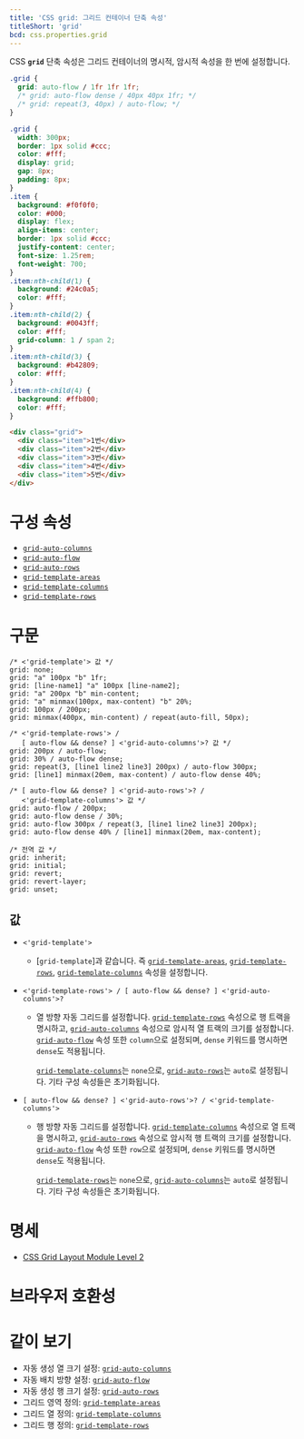```yaml
---
title: 'CSS grid: 그리드 컨테이너 단축 속성'
titleShort: 'grid'
bcd: css.properties.grid
---
```


CSS **`grid`** 단축 속성은 그리드 컨테이너의 명시적, 암시적 속성을 한 번에 설정합니다.

```css hidden name=demo
.grid {
  grid: auto-flow / 1fr 1fr 1fr;
  /* grid: auto-flow dense / 40px 40px 1fr; */
  /* grid: repeat(3, 40px) / auto-flow; */
}
```

```css hidden editable=false name=demo filename=style
.grid {
  width: 300px;
  border: 1px solid #ccc;
  color: #fff;
  display: grid;
  gap: 8px;
  padding: 8px;
}
.item {
  background: #f0f0f0;
  color: #000;
  display: flex;
  align-items: center;
  border: 1px solid #ccc;
  justify-content: center;
  font-size: 1.25rem;
  font-weight: 700;
}
.item:nth-child(1) {
  background: #24c0a5;
  color: #fff;
}
.item:nth-child(2) {
  background: #0043ff;
  color: #fff;
  grid-column: 1 / span 2;
}
.item:nth-child(3) {
  background: #b42809;
  color: #fff;
}
.item:nth-child(4) {
  background: #ffb800;
  color: #fff;
}
```

```html hidden name=demo
<div class="grid">
  <div class="item">1번</div>
  <div class="item">2번</div>
  <div class="item">3번</div>
  <div class="item">4번</div>
  <div class="item">5번</div>
</div>
```

<LiveExample height={200} lang="css" name="demo" />

# 구성 속성

- [`grid-auto-columns`]
- [`grid-auto-flow`]
- [`grid-auto-rows`]
- [`grid-template-areas`]
- [`grid-template-columns`]
- [`grid-template-rows`]

# 구문

```css-prop
/* <'grid-template'> 값 */
grid: none;
grid: "a" 100px "b" 1fr;
grid: [line-name1] "a" 100px [line-name2];
grid: "a" 200px "b" min-content;
grid: "a" minmax(100px, max-content) "b" 20%;
grid: 100px / 200px;
grid: minmax(400px, min-content) / repeat(auto-fill, 50px);

/* <'grid-template-rows'> /
   [ auto-flow && dense? ] <'grid-auto-columns'>? 값 */
grid: 200px / auto-flow;
grid: 30% / auto-flow dense;
grid: repeat(3, [line1 line2 line3] 200px) / auto-flow 300px;
grid: [line1] minmax(20em, max-content) / auto-flow dense 40%;

/* [ auto-flow && dense? ] <'grid-auto-rows'>? /
   <'grid-template-columns'> 값 */
grid: auto-flow / 200px;
grid: auto-flow dense / 30%;
grid: auto-flow 300px / repeat(3, [line1 line2 line3] 200px);
grid: auto-flow dense 40% / [line1] minmax(20em, max-content);

/* 전역 값 */
grid: inherit;
grid: initial;
grid: revert;
grid: revert-layer;
grid: unset;
```

## 값

- `<'grid-template'>`
  - [`grid-template`]과 같습니다. 즉 [`grid-template-areas`], [`grid-template-rows`], [`grid-template-columns`] 속성을 설정합니다.
- `<'grid-template-rows'> / [ auto-flow && dense? ] <'grid-auto-columns'>?`
  - 열 방향 자동 그리드를 설정합니다. [`grid-template-rows`] 속성으로 행 트랙을 명시하고, [`grid-auto-columns`] 속성으로 암시적 열 트랙의 크기를 설정합니다. [`grid-auto-flow`] 속성 또한 `column`으로 설정되며, `dense` 키워드를 명시하면 `dense`도 적용됩니다.

    [`grid-template-columns`]는 `none`으로, [`grid-auto-rows`]는 `auto`로 설정됩니다. 기타 구성 속성들은 초기화됩니다.

- `[ auto-flow && dense? ] <'grid-auto-rows'>? / <'grid-template-columns'>`
  - 행 방향 자동 그리드를 설정합니다. [`grid-template-columns`] 속성으로 열 트랙을 명시하고, [`grid-auto-rows`] 속성으로 암시적 행 트랙의 크기를 설정합니다. [`grid-auto-flow`] 속성 또한 `row`으로 설정되며, `dense` 키워드를 명시하면 `dense`도 적용됩니다.

    [`grid-template-rows`]는 `none`으로, [`grid-auto-columns`]는 `auto`로 설정됩니다. 기타 구성 속성들은 초기화됩니다.

# 명세

- [CSS Grid Layout Module Level 2](https://drafts.csswg.org/css-grid/#grid-shorthand)

# 브라우저 호환성

<BrowserCompat data={props.bcd} />

# 같이 보기

- 자동 생성 열 크기 설정: [`grid-auto-columns`]
- 자동 배치 방향 설정: [`grid-auto-flow`]
- 자동 생성 행 크기 설정: [`grid-auto-rows`]
- 그리드 영역 정의: [`grid-template-areas`]
- 그리드 열 정의: [`grid-template-columns`]
- 그리드 행 정의: [`grid-template-rows`]

[`grid-auto-columns`]: ./grid-auto-columns
[`grid-auto-flow`]: ./grid-auto-flow
[`grid-auto-rows`]: ./grid-auto-rows
[`grid-template-areas`]: ./grid-template-areas
[`grid-template-columns`]: ./grid-template-columns
[`grid-template-rows`]: ./grid-template-rows

